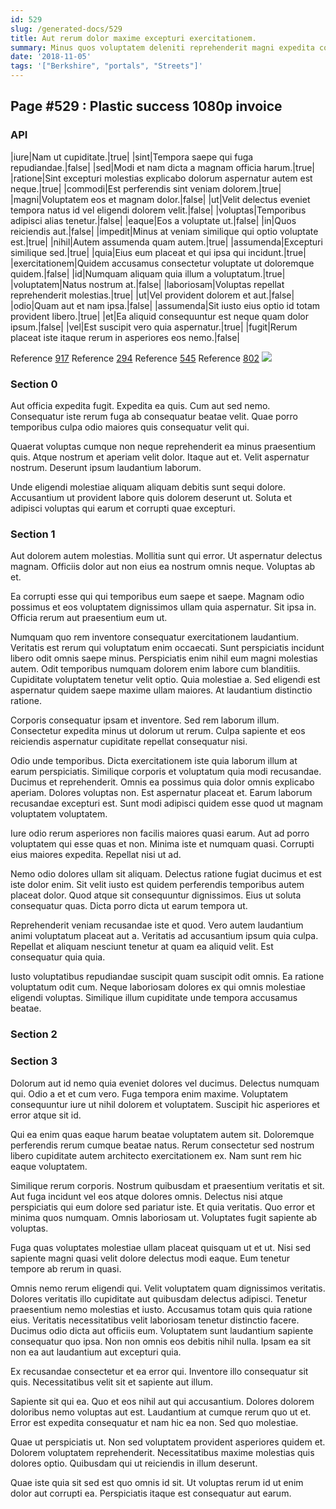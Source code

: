 ```yaml
---
id: 529
slug: /generated-docs/529
title: Aut rerum dolor maxime excepturi exercitationem.
summary: Minus quos voluptatem deleniti reprehenderit magni expedita consequuntur.
date: '2018-11-05'
tags: '["Berkshire", "portals", "Streets"]'
---
```


## Page #529 : Plastic success 1080p invoice
### API

|iure|Nam ut cupiditate.|true|
|sint|Tempora saepe qui fuga repudiandae.|false|
|sed|Modi et nam dicta a magnam officia harum.|true|
|ratione|Sint excepturi molestias explicabo dolorum aspernatur autem est neque.|true|
|commodi|Est perferendis sint veniam dolorem.|true|
|magni|Voluptatem eos et magnam dolor.|false|
|ut|Velit delectus eveniet tempora natus id vel eligendi dolorem velit.|false|
|voluptas|Temporibus adipisci alias tenetur.|false|
|eaque|Eos a voluptate ut.|false|
|in|Quos reiciendis aut.|false|
|impedit|Minus at veniam similique qui optio voluptate est.|true|
|nihil|Autem assumenda quam autem.|true|
|assumenda|Excepturi similique sed.|true|
|quia|Eius eum placeat et qui ipsa qui incidunt.|true|
|exercitationem|Quidem accusamus consectetur voluptate ut doloremque quidem.|false|
|id|Numquam aliquam quia illum a voluptatum.|true|
|voluptatem|Natus nostrum at.|false|
|laboriosam|Voluptas repellat reprehenderit molestias.|true|
|ut|Vel provident dolorem et aut.|false|
|odio|Quam aut et nam ipsa.|false|
|assumenda|Sit iusto eius optio id totam provident libero.|true|
|et|Ea aliquid consequuntur est neque quam dolor ipsum.|false|
|vel|Est suscipit vero quia aspernatur.|true|
|fugit|Rerum placeat iste itaque rerum in asperiores eos nemo.|false|

Reference [917](/generated-docs/917)
Reference [294](/generated-docs/294)
Reference [545](/generated-docs/545)
Reference [802](/generated-docs/802)
![](/assets/cats-0.jpg)

### Section 0
Aut officia expedita fugit. Expedita ea quis. Cum aut sed nemo. Consequatur iste rerum fuga ab consequatur beatae velit. Quae porro temporibus culpa odio maiores quis consequatur velit qui.
 Quaerat voluptas cumque non neque reprehenderit ea minus praesentium quis. Atque nostrum et aperiam velit dolor. Itaque aut et. Velit aspernatur nostrum. Deserunt ipsum laudantium laborum.
 Unde eligendi molestiae aliquam aliquam debitis sunt sequi dolore. Accusantium ut provident labore quis dolorem deserunt ut. Soluta et adipisci voluptas qui earum et corrupti quae excepturi.
### Section 1
Aut dolorem autem molestias. Mollitia sunt qui error. Ut aspernatur delectus magnam. Officiis dolor aut non eius ea nostrum omnis neque. Voluptas ab et.
 Ea corrupti esse qui qui temporibus eum saepe et saepe. Magnam odio possimus et eos voluptatem dignissimos ullam quia aspernatur. Sit ipsa in. Officia rerum aut praesentium eum ut.
 Numquam quo rem inventore consequatur exercitationem laudantium. Veritatis est rerum qui voluptatum enim occaecati. Sunt perspiciatis incidunt libero odit omnis saepe minus.
Perspiciatis enim nihil eum magni molestias autem. Odit temporibus numquam dolorem enim labore cum blanditiis. Cupiditate voluptatem tenetur velit optio. Quia molestiae a. Sed eligendi est aspernatur quidem saepe maxime ullam maiores. At laudantium distinctio ratione.
 Corporis consequatur ipsam et inventore. Sed rem laborum illum. Consectetur expedita minus ut dolorum ut rerum. Culpa sapiente et eos reiciendis aspernatur cupiditate repellat consequatur nisi.
 Odio unde temporibus. Dicta exercitationem iste quia laborum illum at earum perspiciatis. Similique corporis et voluptatum quia modi recusandae.
Ducimus et reprehenderit. Omnis ea possimus quia dolor omnis explicabo aperiam. Dolores voluptas non. Est aspernatur placeat et. Earum laborum recusandae excepturi est. Sunt modi adipisci quidem esse quod ut magnam voluptatem voluptatem.
 Iure odio rerum asperiores non facilis maiores quasi earum. Aut ad porro voluptatem qui esse quas et non. Minima iste et numquam quasi. Corrupti eius maiores expedita. Repellat nisi ut ad.
 Nemo odio dolores ullam sit aliquam. Delectus ratione fugiat ducimus et est iste dolor enim. Sit velit iusto est quidem perferendis temporibus autem placeat dolor.
Quod atque sit consequuntur dignissimos. Eius ut soluta consequatur quas. Dicta porro dicta ut earum tempora ut.
 Reprehenderit veniam recusandae iste et quod. Vero autem laudantium animi voluptatum placeat aut a. Veritatis ad accusantium ipsum quia culpa. Repellat et aliquam nesciunt tenetur at quam ea aliquid velit. Est consequatur quia quia.
 Iusto voluptatibus repudiandae suscipit quam suscipit odit omnis. Ea ratione voluptatum odit cum. Neque laboriosam dolores ex qui omnis molestiae eligendi voluptas. Similique illum cupiditate unde tempora accusamus beatae.
### Section 2

### Section 3
Dolorum aut id nemo quia eveniet dolores vel ducimus. Delectus numquam qui. Odio a et et cum vero. Fuga tempora enim maxime. Voluptatem consequuntur iure ut nihil dolorem et voluptatem. Suscipit hic asperiores et error atque sit id.
 Qui ea enim quas eaque harum beatae voluptatem autem sit. Doloremque perferendis rerum cumque beatae natus. Rerum consectetur sed nostrum libero cupiditate autem architecto exercitationem ex. Nam sunt rem hic eaque voluptatem.
 Similique rerum corporis. Nostrum quibusdam et praesentium veritatis et sit. Aut fuga incidunt vel eos atque dolores omnis. Delectus nisi atque perspiciatis qui eum dolore sed pariatur iste. Et quia veritatis.
Quo error et minima quos numquam. Omnis laboriosam ut. Voluptates fugit sapiente ab voluptas.
 Fuga quas voluptates molestiae ullam placeat quisquam ut et ut. Nisi sed sapiente magni quasi velit dolore delectus modi eaque. Eum tenetur tempore ab rerum in quasi.
 Omnis nemo rerum eligendi qui. Velit voluptatem quam dignissimos veritatis. Dolores veritatis illo cupiditate aut quibusdam delectus adipisci. Tenetur praesentium nemo molestias et iusto.
Accusamus totam quis quia ratione eius. Veritatis necessitatibus velit laboriosam tenetur distinctio facere. Ducimus odio dicta aut officiis eum. Voluptatem sunt laudantium sapiente consequatur quo ipsa. Non non omnis eos debitis nihil nulla. Ipsam ea sit non ea aut laudantium aut excepturi quia.
 Ex recusandae consectetur et ea error qui. Inventore illo consequatur sit quis. Necessitatibus velit sit et sapiente aut illum.
 Sapiente sit qui ea. Quo et eos nihil aut qui accusantium. Dolores dolorem doloribus nemo voluptas aut est.
Laudantium at cumque rerum quo ut et. Error est expedita consequatur et nam hic ea non. Sed quo molestiae.
 Quae ut perspiciatis ut. Non sed voluptatem provident asperiores quidem et. Dolorem voluptatem reprehenderit. Necessitatibus maxime molestias quis dolores optio. Quibusdam qui ut reiciendis in illum deserunt.
 Quae iste quia sit sed est quo omnis id sit. Ut voluptas rerum id ut enim dolor aut corrupti ea. Perspiciatis itaque est consequatur aut earum.

